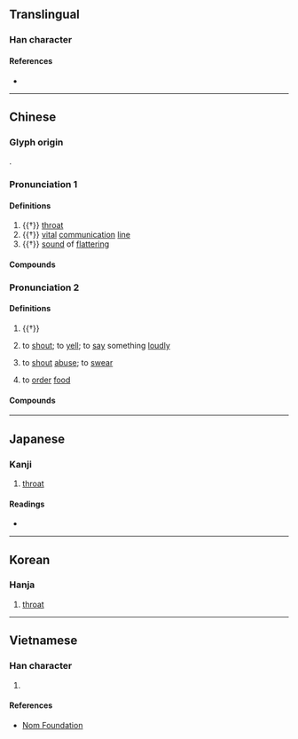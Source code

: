 {{character info}}
==Translingual==

===Han character===
{{Han char|rn=30|rad=口|as=10|sn=13|four=68017|canj=RTCT|ids=⿰口益}}

====References====
* {{Han ref|kx=0202.190|dkj=04063|dj=0424.420|hdz=10670.100|uh=55CC|ud=21964|bh=DCCC|bd=56524}}

----

==Chinese==
{{zh-forms}}

===Glyph origin===
{{Han etym}}
{{Han compound|口|益|ls=psc|c1=s|c2=p}}.

===Pronunciation 1===
{{zh-pron
|m=yì
|c=jik1
|w=4iq
|mc=y
|oc=y
|cat=n
}}

====Definitions====
{{zh-hanzi}}

# {{†}} [[throat]]
# {{†}} {{lb|zh|figurative}} [[vital]] [[communication]] [[line]]
# {{†}} [[sound]] of [[flattering]]

====Compounds====
{{zh-der|嗌塞}}

===Pronunciation 2===
{{zh-pron
|m=ài
|c=aai3
|cat=v
}}

====Definitions====
{{zh-hanzi}}

# {{†}} {{n-g|Ancient [[秦#Chinese|Qin]]–[[晉#Chinese|Jin]] dialect for {{zh-l|噎|to [[choke]]}}.}}
# {{lb|zh|Cantonese}} to [[shout]]; to [[yell]]; to [[say]] something [[loudly]]
#: {{zh-x|你 嗌 乜 呀？|What are you '''yelling''' for?|C}}
# {{lb|zh|Cantonese}} to [[shout]] [[abuse]]; to [[swear]]
# {{lb|zh|Cantonese}} to [[order]] [[food]]
#: {{zh-x|嗌 外賣|to '''order''' takeaway|C}}

====Compounds====
{{zh-der|嗌交|散嗌|嗌街婆|嗌街|嗌生嗌死|嗌生晒|嗌霎|嗌數|嗌通街|嗌到拆天|嗌嘢食|大嗌}}

----

==Japanese==

===Kanji===
{{ja-kanji|grade=|rs=口10}}

# [[throat]]

====Readings====
* {{ja-readings|on=[[えき]] (eki), [[やく]] (yaku), [[あく]] (aku), [[あい]] (ai), [[えい]] (ei)|kun=[[のど]] (nodo)}}

----

==Korean==

===Hanja===
{{ko-hanja|hangeul=[[익]], [[애]], [[악]]|rv=ig, ae, ak|mr=ig, ae, ak}}

# [[throat]]

----

==Vietnamese==

===Han character===
{{vi-hantu|[[nhiếc]], [[ách]]|rs=口10}}

# {{rfdef|vi|sort=口10}}

====References====
* [http://nomfoundation.org/common/nom_details.php?codepoint=55cc Nom Foundation]